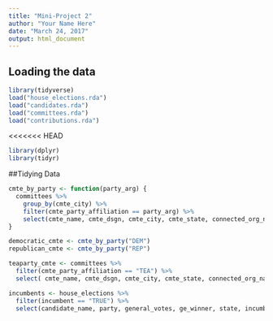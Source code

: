 ```yaml
---
title: "Mini-Project 2"
author: "Your Name Here"
date: "March 24, 2017"
output: html_document
---
```



## Loading the data


```r
library(tidyverse)
load("house_elections.rda")
load("candidates.rda")
load("committees.rda")
load("contributions.rda")
```
<<<<<<< HEAD
```r
library(dplyr)
library(tidyr)
```
##Tidying Data

```r
cmte_by_party <- function(party_arg) {
  committees %>%
    group_by(cmte_city) %>%
    filter(cmte_party_affiliation == party_arg) %>%
    select(cmte_name, cmte_dsgn, cmte_city, cmte_state, connected_org_name)
}

democratic_cmte <- cmte_by_party("DEM")
republican_cmte <- cmte_by_party("REP")

teaparty_cmte <- committees %>%
  filter(cmte_party_affiliation == "TEA") %>%
  select( cmte_name, cmte_dsgn, cmte_city, cmte_state, connected_org_name)

incumbents <- house_elections %>%
  filter(incumbent == "TRUE") %>%
  select(candidate_name, party, general_votes, ge_winner, state, incumbent)

```